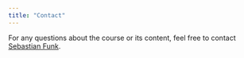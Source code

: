 ```yaml
---
title: "Contact"
--- 
```


For any questions about the course or its content, feel free to contact [Sebastian Funk](https://www.lshtm.ac.uk/aboutus/people/funk.sebastian).
